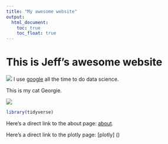 ```yaml
---
title: "My awesome website"
output: 
  html_document:
    toc: true
    toc_float: true
---
```


# This is Jeff's awesome website

![](https://media.giphy.com/media/drXGoW1iudhKw/giphy.gif) I use [google](https://www.google.com/) all the time to do data science.

This is my cat Georgie.

![](images/georgie.jpeg)

```r
library(tidyverse)

```

Here's a direct link to the about page: [about](about.html).

Here's a direct link to the plotly page: [plotly] ()
